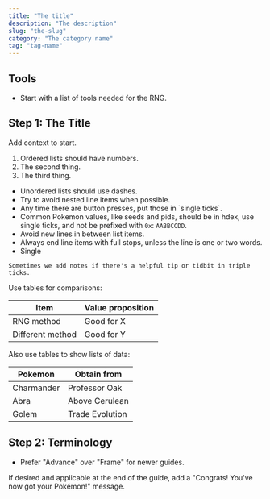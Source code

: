 ```yaml
---
title: "The title"
description: "The description"
slug: "the-slug"
category: "The category name"
tag: "tag-name"
---
```


## Tools

- Start with a list of tools needed for the RNG.

## Step 1: The Title

Add context to start.

1. Ordered lists should have numbers.
2. The second thing.
3. The third thing.

- Unordered lists should use dashes.
- Try to avoid nested line items when possible.
- Any time there are button presses, put those in \`single ticks\`.
- Common Pokemon values, like seeds and pids, should be in hdex, use single ticks, and not be prefixed with `0x`: `AABBCCDD`.
- Avoid new lines in between list items.
- Always end line items with full stops, unless the line is one or two words.
- Single

```
Sometimes we add notes if there's a helpful tip or tidbit in triple ticks.
```

Use tables for comparisons:

| Item             | Value proposition |
| ---------------- | ----------------- |
| RNG method       | Good for X        |
| Different method | Good for Y        |

Also use tables to show lists of data:

| Pokemon    | Obtain from     |
| ---------- | --------------- |
| Charmander | Professor Oak   |
| Abra       | Above Cerulean  |
| Golem      | Trade Evolution |

## Step 2: Terminology

- Prefer "Advance" over "Frame" for newer guides.

If desired and applicable at the end of the guide, add a "Congrats! You've now got your Pokémon!" message.
